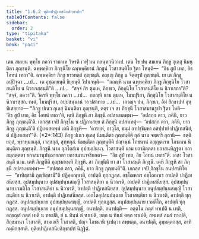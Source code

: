 ```yaml
---
title: "1.6.2 ทุติยปาฏิเทสนียสิกฺขาปท"
tableOfContents: false
sidebar:
  order: 2
type: "tipitaka"
basket: "vi"
book: "paci"
---
```



<DynamicBreadcrumb />

<Division number="557" book="paci">

<Paragraph number="1613" book="paci">
เตน สมเยน พุทฺโธ ภควา ราชคเห วิหรติ เวฬุวเน กลนฺทกนิวาเป. เตน โข ปน สมเยน ภิกฺขู กุเลสุ นิมนฺติตา ภุญฺชนฺติ. ฉพฺพคฺคิยา ภิกฺขุนิโย ฉพฺพคฺคิยานํ ภิกฺขูนํ โวสาสนฺติโย ฐิตา โหนฺติ—  “อิธ สูปํ เทถ, อิธ โอทนํ เทถา”ติ. ฉพฺพคฺคิยา ภิกฺขู ยาวทตฺถํ ภุญฺชนฺติ. อญฺเญ ภิกฺขู น จิตฺตรูปํ ภุญฺชนฺติ.
</Paragraph>

<Paragraph number="1614" book="paci">
เย เต ภิกฺขู อปฺปิจฺฉา …เป…  เต อุชฺฌายนฺติ ขิยฺยนฺติ วิปาเจนฺติ—  “กถญฺหิ นาม ฉพฺพคฺคิยา ภิกฺขู ภิกฺขุนิโย โวสาสนฺติโย น นิวาเรสฺสนฺตี”ติ …เป…  “สจฺจํ กิร ตุมฺเห, ภิกฺขเว, ภิกฺขุนิโย โวสาสนฺติโย น นิวาเรถา”ติ? “สจฺจํ, ภควา”ติ. วิครหิ พุทฺโธ ภควา …เป…  กถญฺหิ นาม ตุมฺเห, โมฆปุริสา, ภิกฺขุนิโย โวสาสนฺติโย น นิวาเรสฺสถ. เนตํ, โมฆปุริสา, อปฺปสนฺนานํ วา ปสาทาย …เป…  เอวญฺจ ปน, ภิกฺขเว, อิมํ สิกฺขาปทํ อุทฺทิเสยฺยาถ—
</Paragraph>

</Division>
<Division number="558" book="paci">

<Paragraph number="1615" book="paci">
<Emphasis>“ภิกฺขู ปเนว กุเลสุ นิมนฺติตา ภุญฺชนฺติ, ตตฺร เจ สา ภิกฺขุนี โวสาสมานรูปา ฐิตา โหติ—  ‘อิธ สูปํ เทถ, อิธ โอทนํ เทถา’ติ, เตหิ ภิกฺขูหิ สา ภิกฺขุนี อปสาเทตพฺพา—  ‘อปสกฺก ตาว, ภคินิ, ยาว ภิกฺขู ภุญฺชนฺตี’ติ. เอกสฺส เจปิ ภิกฺขุโน น ปฏิภาเสยฺย ตํ ภิกฺขุนิํ อปสาเทตุํ—  ‘อปสกฺก ตาว, ภคินิ, ยาว ภิกฺขู ภุญฺชนฺตี’ติ ปฏิเทเสตพฺพํ เตหิ ภิกฺขูหิ—  ‘คารยฺหํ, อาวุโส, ธมฺมํ อาปชฺชิมฺหา อสปฺปายํ ปาฏิเทสนียํ, ตํ ปฏิเทเสมา’”</Emphasis>ติ. (*2*:<Emphasis>143</Emphasis>)
</Paragraph>

</Division>
<Division number="559" book="paci">

<Paragraph number="1616" book="paci">
<Emphasis>ภิกฺขู ปเนว กุเลสุ นิมนฺติตา ภุญฺชนฺตี</Emphasis>ติ กุลํ นาม จตฺตาริ กุลานิ—  ขตฺติยกุลํ, พฺราหฺมณกุลํ, เวสฺสกุลํ, สุทฺทกุลํ.
</Paragraph>

<Paragraph number="1617" book="paci">
<Emphasis>นิมนฺติตา ภุญฺชนฺตี</Emphasis>ติ ปญฺจนฺนํ โภชนานํ อญฺญตเรน โภชเนน นิมนฺติตา ภุญฺชนฺติ.
</Paragraph>

<Paragraph number="1618" book="paci">
<Emphasis>ภิกฺขุนี</Emphasis> นาม อุภโตสํเฆ อุปสมฺปนฺนา.
</Paragraph>

<Paragraph number="1619" book="paci">
<Emphasis>โวสาสนฺตี</Emphasis> นาม ยถามิตฺตตา ยถาสนฺทิฏฺฐตา ยถาสมฺภตฺตตา ยถาสมานุปชฺฌายกตา ยถาสมานาจริยกตา—  “อิธ สูปํ เทถ, อิธ โอทนํ เทถา”ติ. เอสา โวสาสนฺตี นาม.
</Paragraph>

<Paragraph number="1620" book="paci">
<Emphasis>เตหิ ภิกฺขูหี</Emphasis>ติ ภุญฺชมาเนหิ ภิกฺขูหิ.
</Paragraph>

<Paragraph number="1621" book="paci">
<Emphasis>สา ภิกฺขุนี</Emphasis>ติ ยา สา โวสาสนฺตี ภิกฺขุนี.
</Paragraph>

<Paragraph number="1622" book="paci">
เตหิ ภิกฺขูหิ สา ภิกฺขุนี อปสาเทตพฺพา—  “อปสกฺก ตาว, ภคินิ, ยาว ภิกฺขู ภุญฺชนฺตี”ติ. เอกสฺส เจปิ ภิกฺขุโน อนปสาทิโต—  “ขาทิสฺสามิ ภุญฺชิสฺสามี”ติ ปฏิคฺคณฺหาติ, อาปตฺติ ทุกฺกฏสฺส. อชฺโฌหาเร อชฺโฌหาเร อาปตฺติ ปาฏิเทสนียสฺส.
</Paragraph>

</Division>
<Division number="560" book="paci">

<Paragraph number="1623" book="paci">
อุปสมฺปนฺนาย อุปสมฺปนฺนสญฺญี โวสาสนฺติยา น นิวาเรติ, อาปตฺติ ปาฏิเทสนียสฺส. อุปสมฺปนฺนาย เวมติโก โวสาสนฺติยา น นิวาเรติ, อาปตฺติ ปาฏิเทสนียสฺส. อุปสมฺปนฺนาย อนุปสมฺปนฺนสญฺญี โวสาสนฺติยา น นิวาเรติ, อาปตฺติ ปาฏิเทสนียสฺส.
</Paragraph>

<Paragraph number="1624" book="paci">
เอกโตอุปสมฺปนฺนาย โวสาสนฺติยา น นิวาเรติ, อาปตฺติ ทุกฺกฏสฺส. อนุปสมฺปนฺนาย อุปสมฺปนฺนสญฺญี, อาปตฺติ ทุกฺกฏสฺส. อนุปสมฺปนฺนาย เวมติโก, อาปตฺติ ทุกฺกฏสฺส. อนุปสมฺปนฺนาย อนุปสมฺปนฺนสญฺญี, อนาปตฺติ.
</Paragraph>

</Division>
<Division number="561" book="paci">

<Paragraph number="1625" book="paci">
อนาปตฺติ—  อตฺตโน ภตฺตํ ทาเปติ น เทติ, อญฺเญสํ ภตฺตํ เทติ น ทาเปติ, ยํ น ทินฺนํ ตํ ทาเปติ, ยตฺถ น ทินฺนํ ตตฺถ ทาเปติ, สพฺเพสํ สมกํ ทาเปติ, สิกฺขมานา โวสาสติ, สามเณรี โวสาสติ, ปญฺจ โภชนานิ ฐเปตฺวา สพฺพตฺถ, อนาปตฺติ, อุมฺมตฺตกสฺส, อาทิกมฺมิกสฺสาติ.

</Paragraph>
</Division>

<Paragraph number="1626" type="center" book="paci">
ทุติยปาฏิเทสนียสิกฺขาปทํ นิฏฺฐิตํ.
</Paragraph>